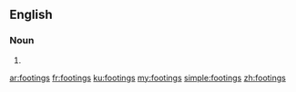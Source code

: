 ==English==

===Noun===
{{head|en|plural}}

# {{plural of|footing|lang=en|nocat=1}}

[[ar:footings]]
[[fr:footings]]
[[ku:footings]]
[[my:footings]]
[[simple:footings]]
[[zh:footings]]